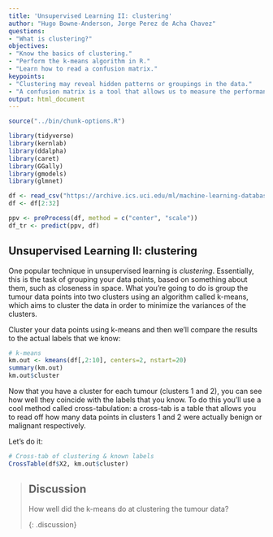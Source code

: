 ```yaml
---
title: 'Unsupervised Learning II: clustering'
author: "Hugo Bowne-Anderson, Jorge Perez de Acha Chavez"
questions: 
- "What is clustering?"
objectives: 
- "Know the basics of clustering."
- "Perform the k-means algorithm in R."
- "Learn how to read a confusion matrix."
keypoints: 
- "Clustering may reveal hidden patterns or groupings in the data."
- "A confusion matrix is a tool that allows us to measure the performance of an algorithm."
output: html_document
---
```


```r
source("../bin/chunk-options.R")
```

```r
library(tidyverse)
library(kernlab)
library(ddalpha)
library(caret)
library(GGally)
library(gmodels)
library(glmnet)

df <- read_csv("https://archive.ics.uci.edu/ml/machine-learning-databases/breast-cancer-wisconsin/wdbc.data",col_names = FALSE)
df <- df[2:32]

ppv <- preProcess(df, method = c("center", "scale"))
df_tr <- predict(ppv, df)


```

## Unsupervised Learning II: clustering

One popular technique in unsupervised learning is _clustering_. Essentially, this is the task of grouping your data points, based on something about them, such as closeness in space. What you're going to do is group the tumour data points into two clusters using an algorithm called k-means, which aims to cluster the data in order to minimize the variances of the clusters.

Cluster your data points using k-means and then we'll compare the results to the actual labels that we know:

```r
# k-means
km.out <- kmeans(df[,2:10], centers=2, nstart=20)
summary(km.out)
km.out$cluster
```

Now that you have a cluster for each tumour (clusters 1 and 2), you can see how well they coincide with the labels that you know. To do this you'll use a cool method called cross-tabulation: a cross-tab is a table that allows you to read off how many data points in clusters 1 and 2 were actually benign or malignant respectively.

Let's do it:


```r
# Cross-tab of clustering & known labels
CrossTable(df$X2, km.out$cluster)
```

> ## Discussion
>
> How well did the k-means do at clustering the tumour data?
>
{: .discussion}
